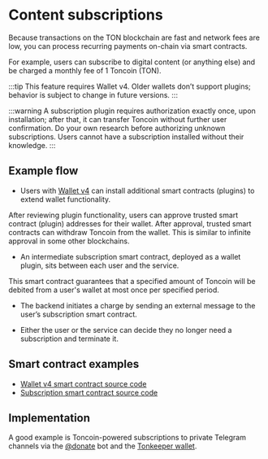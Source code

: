 
# Content subscriptions

Because transactions on the TON blockchain are fast and network fees are low, you can process recurring payments on-chain via smart contracts.

For example, users can subscribe to digital content (or anything else) and be charged a monthly fee of 1 Toncoin (TON).

:::tip
This feature requires Wallet v4. Older wallets don’t support plugins; behavior is subject to change in future versions.
:::

:::warning
A subscription plugin requires authorization exactly once, upon installation; after that, it can transfer Toncoin without further user confirmation. Do your own research before authorizing unknown subscriptions. Users cannot have a subscription installed without their knowledge.
:::

## Example flow

- Users with [Wallet v4](/v3/documentation/smart-contracts/contracts-specs/wallet-contracts#wallet-v4) can install additional smart contracts (plugins) to extend wallet functionality.

After reviewing plugin functionality, users can approve trusted smart contract (plugin) addresses for their wallet. After approval, trusted smart contracts can withdraw Toncoin from the wallet. This is similar to infinite approval in some other blockchains.

- An intermediate subscription smart contract, deployed as a wallet plugin, sits between each user and the service.

This smart contract guarantees that a specified amount of Toncoin will be debited from a user's wallet at most once per specified period.

- The backend initiates a charge by sending an external message to the user’s subscription smart contract.

- Either the user or the service can decide they no longer need a subscription and terminate it.

## Smart contract examples

- [Wallet v4 smart contract source code](https://github.com/ton-blockchain/wallet-contract/blob/3fd1d7ae39f1c46ec1f2be54c4040d8d87505e0f/func/wallet-v4-code.fc)
- [Subscription smart contract source code](https://github.com/ton-blockchain/wallet-contract/blob/3fd1d7ae39f1c46ec1f2be54c4040d8d87505e0f/func/simple-subscription-plugin.fc)

## Implementation

A good example is Toncoin-powered subscriptions to private Telegram channels via the [@donate](https://t.me/donate) bot and the [Tonkeeper wallet](https://tonkeeper.com).

<Feedback />
